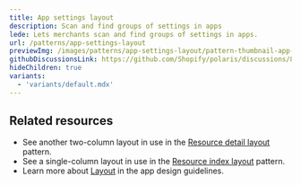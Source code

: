 ```yaml
---
title: App settings layout
description: Scan and find groups of settings in apps
lede: Lets merchants scan and find groups of settings in apps.
url: /patterns/app-settings-layout
previewImg: /images/patterns/app-settings-layout/pattern-thumbnail-app-settings.png
githubDiscussionsLink: https://github.com/Shopify/polaris/discussions/8217
hideChildren: true
variants:
  - 'variants/default.mdx'
---
```


<Variants variants={frontmatter.variants} />

<Stack gap="400">

## Related resources

- See another two-column layout in use in the [Resource detail layout](/patterns/resource-details-layout) pattern.
- See a single-column layout in use in the [Resource index layout](/patterns/resource-index-layout) pattern.
- Learn more about [Layout](https://shopify.dev/apps/design-guidelines/layout) in the app design guidelines.

</Stack>
